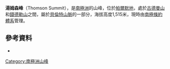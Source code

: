 {{coord|75|16|S|72|26|W|display=title}}

'''湯姆森峰'''（Thomson Summit），是[[南極洲|南極洲]]的山峰，位於[[帕爾默地|帕爾默地]]，處於[[古德曼山_(埃爾斯沃思地)|古德曼山]]和[[錢德勒山|錢德勒山]]之間，屬於[[貝倫特山脈|貝倫特山脈]]的一部分，海拔高度1,515米，現時由[[南極條約體系|南極條約體系]]管理。

==參考資料==
*{{usgs-gazetteer}}

{{Antarctica-geo-stub}}
[[Category:南極洲山峰|Category:南極洲山峰]]